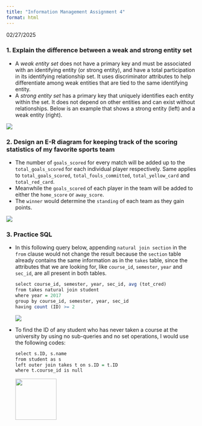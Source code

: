 ```yaml
---
title: "Information Management Assignment 4"
format: html
---
```


02/27/2025

### 1. Explain the difference between a weak and strong entity set

-   A *weak entity set* does not have a primary key and must be associated with an identifying entity (or strong entity), and have a total participation in its identifying relationship set. It uses discriminator attributes to help differentiate among weak entities that are tied to the same identifying entity.
-   A *strong entity set* has a primary key that uniquely identifies each entity within the set. It does not depend on other entities and can exist without relationships. Below is an example that shows a strong entity (left) and a weak entity (right).

![](images/IM4_1.drawio.png)

### 2. Design an E-R diagram for keeping track of the scoring statistics of my favorite sports team

-   The number of `goals_scored` for every match will be added up to the `total_goals_scored` for each individual player respectively. Same applies to `total_goals_scored`, `total_fouls_committed`, `total_yellow_card` and `total_red_card`.
-   Meanwhile the `goals_scored` of each player in the team will be added to either the `home_score` or `away_score`.
-   The `winner` would determine the `standing` of each team as they gain points.

![](images/IM4_2.drawio-02.png)

### 3. Practice SQL

-   In this following query below, appending `natural join section` in the `from` clause would not change the result because the `section` table already contains the same information as in the `takes` table, since the attributes that we are looking for, like `course_id`, `semester`, `year` and `sec_id`, are all present in both tables.

    ```r
    select course_id, semester, year, sec_id, avg (tot_cred)  
    from takes natural join student 
    where year = 2017 
    group by course_id, semester, year, sec_id
    having count (ID) >= 2
    ```

    ![](images/clipboard-1767301816.png)

-   To find the ID of any student who has never taken a course at the university by using no sub-queries and no set operations, I would use the following codes:

    ```r
    select s.ID, s.name
    from student as s
    left outer join takes t on s.ID = t.ID
    where t.course_id is null
    ```

    ![](images/clipboard-2700333086.png){width="109"}
